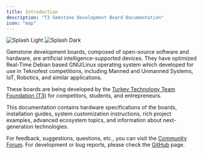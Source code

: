 ```yaml
---
title: Introduction
description: "T3 Gemstone Development Board Documentation"
icon: "map"
---
```


<Frame>
    <img className="block dark:hidden" src="/images/splash-light.svg" alt="Splash Light"/>
    <img className="hidden dark:block" src="/images/splash-dark.svg" alt="Splash Dark" />
</Frame>

Gemstone development boards, composed of open-source software and hardware, are artificial intelligence-supported 
devices. They have optimized Real-Time Debian based GNU/Linux operating system which developed for use in
Teknofest competitions, including Manned and Unmanned Systems, IoT, Robotics, and similar applications.

These boards are being developed by the [Turkey Technology Team Foundation (T3)](https://t3vakfi.org/tr/) for
competitors, students, and entrepreneurs.  

This documentation contains hardware specifications of the boards, installation guides, system customization
instructions, rich project examples, advanced ecosystem topics, and information about next-generation technologies.  

For feedback, suggestions, questions, etc., you can visit the [Community Forum](https://community.t3gemstone.org/).
For development or bug reports, please check the [GitHub](https://github.com/t3gemstone) page.  
